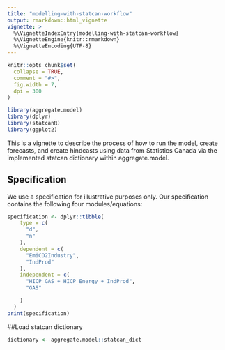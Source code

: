 ```yaml
---
title: "modelling-with-statcan-workflow"
output: rmarkdown::html_vignette
vignette: >
  %\VignetteIndexEntry{modelling-with-statcan-workflow}
  %\VignetteEngine{knitr::rmarkdown}
  %\VignetteEncoding{UTF-8}
---
```


```r
knitr::opts_chunk$set(
  collapse = TRUE,
  comment = "#>",
  fig.width = 7,
  dpi = 300
)
```

```r
library(aggregate.model)
library(dplyr)
library(statcanR)
library(ggplot2)
```
This is a vignette to describe the process of how to run the model, create forecasts, and create hindcasts using data from Statistics Canada via the implemented statcan dictionary within aggregate.model.

## Specification

We use a specification for illustrative purposes only. Our specification
contains the following four modules/equations:

```r
specification <- dplyr::tibble(
    type = c(
      "d",
      "n"
    ),
    dependent = c(
      "EmiCO2Industry",
      "IndProd"
    ),
    independent = c(
      "HICP_GAS + HICP_Energy + IndProd",
      "GAS"

    )
  )
print(specification)
```

##Load statcan dictionary

```r
dictionary <- aggregate.model::statcan_dict
```
